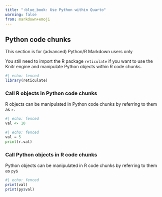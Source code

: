 ```yaml
---
title: ":blue_book: Use Python within Quarto"
warning: false
from: markdown+emoji
---
```


## Python code chunks

::: callout-warning
This section is for (advanced) Python/R Markdown users only
:::

You still need to import the R package `reticulate` if you want to use the Knitr engine and manipulate Python objects within R code chunks.

```r
#| echo: fenced
library(reticulate)
```

### Call R objects in Python code chunks

R objects can be manipulated in Python code chunks by referring to them as `r.`

```r
#| echo: fenced
val <- 10
```

```python
#| echo: fenced
val = 5
print(r.val)
```

### Call Python objects in R code chunks

Python objects can be manipulated in R code chunks by referring to them as `py$`

```r
#| echo: fenced
print(val)
print(py$val)
```